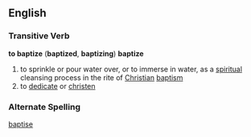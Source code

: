 ==English==
===Transitive Verb===
'''to baptize'''  ('''baptized''', '''baptizing''')
'''baptize'''
#to sprinkle or pour water over, or to immerse in water, as a [[spiritual]] cleansing process in the rite of [[Christian]] [[baptism]]
#to [[dedicate]] or [[christen]]
===Alternate Spelling===
[[baptise]]